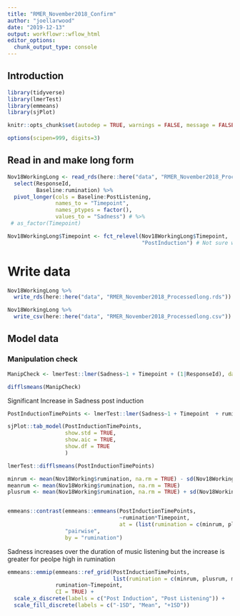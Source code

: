 ```yaml
---
title: "RMER_November2018_Confirm"
author: "joellarwood"
date: "2019-12-13"
output: workflowr::wflow_html
editor_options:
  chunk_output_type: console
---
```


## Introduction

```r
library(tidyverse)
library(lmerTest)
library(emmeans)
library(sjPlot)

knitr::opts_chunk$set(autodep = TRUE, warnings = FALSE, message = FALSE)

options(scipen=999, digits=3)
```

## Read in and make long form 
```r

Nov18WorkingLong <- read_rds(here::here("data", "RMER_November2018_ProcessedWide.rds"))  %>% 
  select(ResponseId, 
         Baseline:rumination) %>% 
  pivot_longer(cols = Baseline:PostListening, 
               names_to = "Timepoint", 
               names_ptypes = factor(), 
               values_to = "Sadness") # %>% 
 # as_factor(Timepoint)

Nov18WorkingLong$Timepoint <- fct_relevel(Nov18WorkingLong$Timepoint, 
                                          "PostInduction") # Not sure why factor conversion is not woring in pipe


```

# Write data
```r
Nov18WorkingLong %>% 
  write_rds(here::here("data", "RMER_November2018_Processedlong.rds"))

Nov18WorkingLong %>% 
  write_csv(here::here("data", "RMER_November2018_Processedlong.csv"))
```


## Model data 
### Manipulation check 
```r
ManipCheck <- lmerTest::lmer(Sadness~1 + Timepoint + (1|ResponseId), data = filter(Nov18WorkingLong, Timepoint != "PostListening"))

difflsmeans(ManipCheck)

```

Significant Increase in Sadness post induction


```r

PostInductionTimePoints <- lmerTest::lmer(Sadness~1 + Timepoint  + rumination + Timepoint:rumination + (1|ResponseId), data = filter(Nov18WorkingLong, Timepoint != "Baseline"))

sjPlot::tab_model(PostInductionTimePoints, 
                  show.std = TRUE, 
                  show.aic = TRUE,
                  show.df = TRUE
                  )

lmerTest::difflsmeans(PostInductionTimePoints)

minrum <- mean(Nov18Working$rumination, na.rm = TRUE) - sd(Nov18Working$rumination, na.rm = TRUE)
meanrum <- mean(Nov18Working$rumination, na.rm = TRUE)
plusrum <- mean(Nov18Working$rumination, na.rm = TRUE) + sd(Nov18Working$rumination, na.rm = TRUE)


emmeans::contrast(emmeans::emmeans(PostInductionTimePoints, 
                                   ~rumination*Timepoint, 
                                   at = (list(rumination = c(minrum, plusrum, meanrum), Timepoint = c("PostInduction", "PostListening")))), 
                  "pairwise", 
                  by = "rumination")
```

Sadness increases over the duration of music listening but the increase is greater for peolpe high in rumination

```r
emmeans::emmip(emmeans::ref_grid(PostInductionTimePoints, 
                                 list(rumination = c(minrum, plusrum, meanrum), Timepoint = c("PostInduction", "PostListening"))), 
               rumination~Timepoint, 
               CI = TRUE) +
  scale_x_discrete(labels = c("Post Induction", "Post Listening")) + 
  scale_fill_discrete(labels = c("-1SD", "Mean", "+1SD"))
```




